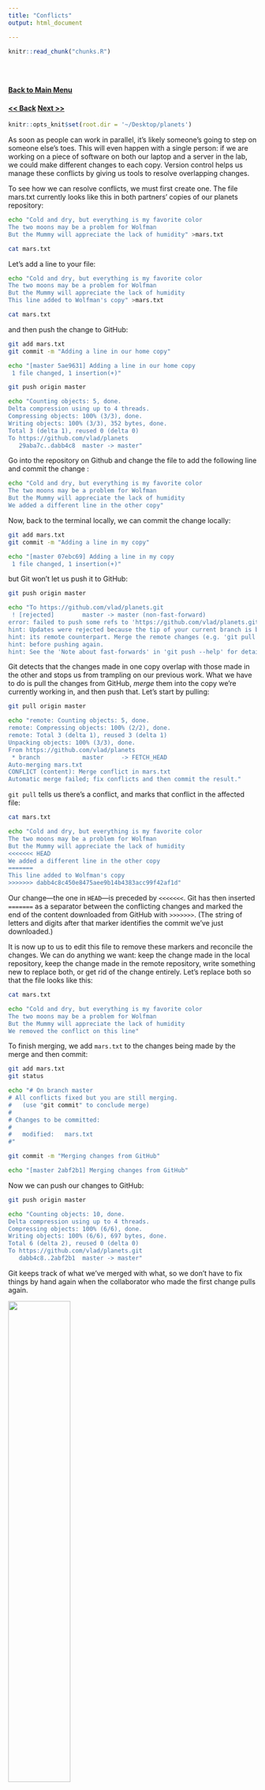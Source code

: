 ```yaml
---
title: "Conflicts"
output: html_document

---
```


<!-- The file analysis/chunks.R contains chunks that define default settings
shared across the workflowr files. -->
```r
knitr::read_chunk("chunks.R")
```

<!-- Update knitr chunk options -->
```r
```

<!-- Insert the date the file was last updated -->
```r
```

<!-- Insert the code version (Git commit SHA1) if Git repository exists and R
 package git2r is installed -->
```r
```

<!-- Add your analysis here -->
#### [Back to Main Menu](git_intro.html)   
#### [<< Back](git_6.html) [Next >>](git_8.html)

```r
knitr::opts_knit$set(root.dir = '~/Desktop/planets')
```

As soon as people can work in parallel, it's likely someone's going to step on someone else's toes. This will even happen with a single person: if we are working on a piece of software on both our laptop and a server in the lab, we could make different changes to each copy. Version control helps us manage these conflicts by giving us tools to resolve overlapping changes.

To see how we can resolve conflicts, we must first create one. The file mars.txt currently looks like this in both partners' copies of our planets repository:

```bash
echo "Cold and dry, but everything is my favorite color
The two moons may be a problem for Wolfman
But the Mummy will appreciate the lack of humidity" >mars.txt

```

```bash
cat mars.txt
```

Let's add a line to your file:

```bash
echo "Cold and dry, but everything is my favorite color
The two moons may be a problem for Wolfman
But the Mummy will appreciate the lack of humidity
This line added to Wolfman's copy" >mars.txt

```

```bash
cat mars.txt
```

and then push the change to GitHub:

```bash
git add mars.txt
git commit -m "Adding a line in our home copy"
```

```bash
echo "[master 5ae9631] Adding a line in our home copy
 1 file changed, 1 insertion(+)"
```


```bash
git push origin master
```

```bash
echo "Counting objects: 5, done.
Delta compression using up to 4 threads.
Compressing objects: 100% (3/3), done.
Writing objects: 100% (3/3), 352 bytes, done.
Total 3 (delta 1), reused 0 (delta 0)
To https://github.com/vlad/planets
   29aba7c..dabb4c8  master -> master"
```


Go into the repository on Github and change the file to add the following line and commit the change :
```bash
echo "Cold and dry, but everything is my favorite color
The two moons may be a problem for Wolfman
But the Mummy will appreciate the lack of humidity
We added a different line in the other copy"
```

Now, back to the terminal locally, we can commit the change locally:  
```bash
git add mars.txt
git commit -m "Adding a line in my copy"
```


```bash
echo "[master 07ebc69] Adding a line in my copy
 1 file changed, 1 insertion(+)"
```

but Git won't let us push it to GitHub:

```bash
git push origin master
```

```bash
echo "To https://github.com/vlad/planets.git
 ! [rejected]        master -> master (non-fast-forward)
error: failed to push some refs to 'https://github.com/vlad/planets.git'
hint: Updates were rejected because the tip of your current branch is behind
hint: its remote counterpart. Merge the remote changes (e.g. 'git pull')
hint: before pushing again.
hint: See the 'Note about fast-forwards' in 'git push --help' for details."

```


Git detects that the changes made in one copy overlap with those made in the other
and stops us from trampling on our previous work.
What we have to do is pull the changes from GitHub,
*merge* them into the copy we're currently working in,
and then push that.
Let's start by pulling:

```bash
git pull origin master
```

```bash
echo "remote: Counting objects: 5, done.        
remote: Compressing objects: 100% (2/2), done.        
remote: Total 3 (delta 1), reused 3 (delta 1)        
Unpacking objects: 100% (3/3), done.
From https://github.com/vlad/planets
 * branch            master     -> FETCH_HEAD
Auto-merging mars.txt
CONFLICT (content): Merge conflict in mars.txt
Automatic merge failed; fix conflicts and then commit the result."

```


`git pull` tells us there's a conflict,
and marks that conflict in the affected file:

```bash
cat mars.txt
```

```bash
echo "Cold and dry, but everything is my favorite color
The two moons may be a problem for Wolfman
But the Mummy will appreciate the lack of humidity
<<<<<<< HEAD
We added a different line in the other copy
=======
This line added to Wolfman's copy
>>>>>>> dabb4c8c450e8475aee9b14b4383acc99f42af1d"

```

Our change&mdash;the one in `HEAD`&mdash;is preceded by `<<<<<<<`.
Git has then inserted `=======` as a separator between the conflicting changes
and marked the end of the content downloaded from GitHub with `>>>>>>>`.
(The string of letters and digits after that marker
identifies the commit we've just downloaded.)

It is now up to us to edit this file to remove these markers
and reconcile the changes.
We can do anything we want: keep the change made in the local repository, keep
the change made in the remote repository, write something new to replace both,
or get rid of the change entirely.
Let's replace both so that the file looks like this:

```bash
cat mars.txt
```

```bash
echo "Cold and dry, but everything is my favorite color
The two moons may be a problem for Wolfman
But the Mummy will appreciate the lack of humidity
We removed the conflict on this line"
```


To finish merging,
we add `mars.txt` to the changes being made by the merge
and then commit:

```bash
git add mars.txt
git status
```


```bash
echo "# On branch master
# All conflicts fixed but you are still merging.
#   (use "git commit" to conclude merge)
#
# Changes to be committed:
#
#	modified:   mars.txt
#"
```

```bash
git commit -m "Merging changes from GitHub"
```

```bash
echo "[master 2abf2b1] Merging changes from GitHub"
```

Now we can push our changes to GitHub:

```bash
git push origin master
```


```bash
echo "Counting objects: 10, done.
Delta compression using up to 4 threads.
Compressing objects: 100% (6/6), done.
Writing objects: 100% (6/6), 697 bytes, done.
Total 6 (delta 2), reused 0 (delta 0)
To https://github.com/vlad/planets.git
   dabb4c8..2abf2b1  master -> master"

```

Git keeps track of what we've merged with what,
so we don't have to fix things by hand again
when the collaborator who made the first change pulls again.

![](https://github.com/smozaffari/oberlab_git/blob/master/analysis/fig/git.png?raw=true){ width=50% }


####[Next](git_8.html)


